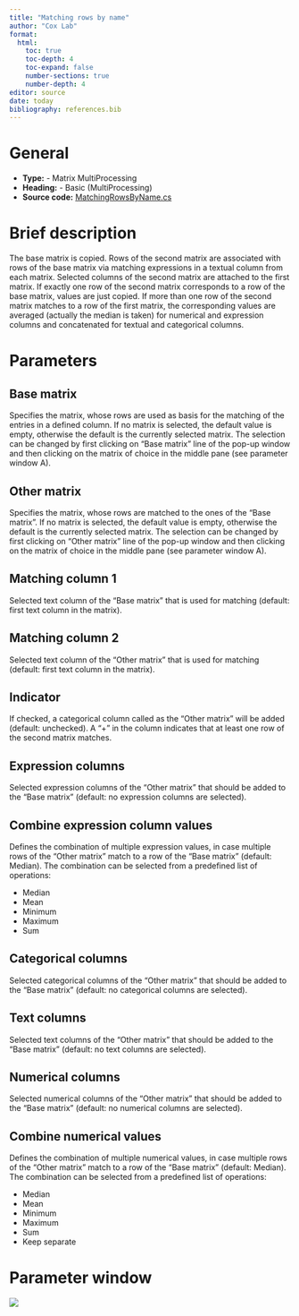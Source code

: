 ```yaml
---
title: "Matching rows by name"
author: "Cox Lab"
format: 
  html:
    toc: true
    toc-depth: 4
    toc-expand: false
    number-sections: true
    number-depth: 4
editor: source
date: today
bibliography: references.bib
---
```


# General

-   **Type:** - Matrix MultiProcessing
-   **Heading:** - Basic (MultiProcessing)
-   **Source code:** [MatchingRowsByName.cs](https://github.com/JurgenCox/perseus-plugins/blob/master/PerseusPluginLib/Join/MatchingRowsByName.cs)

# Brief description

The base matrix is copied. Rows of the second matrix are associated with rows of the base matrix via matching expressions in a textual column from each matrix. Selected columns of the second matrix are attached to the first matrix. If exactly one row of the second matrix corresponds to a row of the base matrix, values are just copied. If more than one row of the second matrix matches to a row of the first matrix, the corresponding values are averaged (actually the median is taken) for numerical and expression columns and concatenated for textual and categorical columns.

```{=html}
<!-- This comment and the line above it must be preserved when editing this file!
The recommended sections are these, but they may be changed on a case by case basis.
===== Detailed description =====
===== Parameters =====
===== Theoretical background =====
===== Examples =====
Make changes only below this line! -->
```
# Parameters

## Base matrix

Specifies the matrix, whose rows are used as basis for the matching of the entries in a defined column. If no matrix is selected, the default value is empty, otherwise the default is the currently selected matrix. The selection can be changed by first clicking on "Base matrix" line of the pop-up window and then clicking on the matrix of choice in the middle pane (see parameter window A).

## Other matrix

Specifies the matrix, whose rows are matched to the ones of the "Base matrix". If no matrix is selected, the default value is empty, otherwise the default is the currently selected matrix. The selection can be changed by first clicking on "Other matrix" line of the pop-up window and then clicking on the matrix of choice in the middle pane (see parameter window A).

## Matching column 1

Selected text column of the "Base matrix" that is used for matching (default: first text column in the matrix).

## Matching column 2

Selected text column of the "Other matrix" that is used for matching (default: first text column in the matrix).

## Indicator

If checked, a categorical column called as the "Other matrix" will be added (default: unchecked). A "+" in the column indicates that at least one row of the second matrix matches.

## Expression columns

Selected expression columns of the "Other matrix" that should be added to the "Base matrix" (default: no expression columns are selected).

## Combine expression column values

Defines the combination of multiple expression values, in case multiple rows of the "Other matrix" match to a row of the "Base matrix" (default: Median). The combination can be selected from a predefined list of operations:

-   Median
-   Mean
-   Minimum
-   Maximum
-   Sum

## Categorical columns

Selected categorical columns of the "Other matrix" that should be added to the "Base matrix" (default: no categorical columns are selected).

## Text columns

Selected text columns of the "Other matrix" that should be added to the "Base matrix" (default: no text columns are selected).

## Numerical columns

Selected numerical columns of the "Other matrix" that should be added to the "Base matrix" (default: no numerical columns are selected).

## Combine numerical values

Defines the combination of multiple numerical values, in case multiple rows of the "Other matrix" match to a row of the "Base matrix" (default: Median). The combination can be selected from a predefined list of operations:

-   Median
-   Mean
-   Minimum
-   Maximum
-   Sum
-   Keep separate

# Parameter window

![](images/basic-matching_rows_by_name-edited.png)

